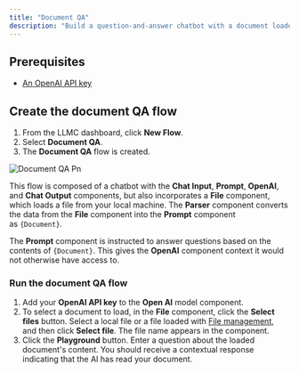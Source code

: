 ```yaml
---
title: "Document QA"
description: "Build a question-and-answer chatbot with a document loaded from local memory. "
---
```


## **Prerequisites**[**​**](https://docs.langflow.org/document-qa#prerequisites)

- [An OpenAI API key](https://platform.openai.com/)

## **Create the document QA flow**[**​**](https://docs.langflow.org/document-qa#create-the-document-qa-flow)

1. From the LLMC dashboard, click **New Flow**.
2. Select **Document QA**.
3. The **Document QA** flow is created.

![Document QA Pn](/images/documentQA.png)

This flow is composed of a chatbot with the **Chat Input**, **Prompt**, **OpenAI**, and **Chat Output** components, but also incorporates a **File** component, which loads a file from your local machine. The **Parser** component converts the data from the **File** component into the **Prompt** component as `{Document}`.

The **Prompt** component is instructed to answer questions based on the contents of `{Document}`. This gives the **OpenAI** component context it would not otherwise have access to.

### **Run the document QA flow**[**​**](https://docs.langflow.org/document-qa#run-the-document-qa-flow)

1. Add your **OpenAI API key** to the **Open AI** model component.
2. To select a document to load, in the **File** component, click the **Select files** button. Select a local file or a file loaded with [File management](/Concepts/manage-files), and then click **Select file**. The file name appears in the component.
3. Click the **Playground** button. Enter a question about the loaded document's content. You should receive a contextual response indicating that the AI has read your document.
